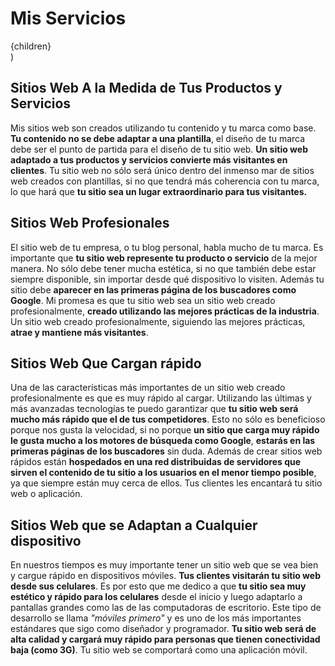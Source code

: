 
  <PageLayout>
    <SEO title="Mis Servicios" />
    <h1 className="centered">Mis Servicios</h1>
    <div className="pagina-servicios">
      {children}
    </div>
  </PageLayout>
)

<AlaMedida />

## Sitios Web A la Medida de Tus Productos y Servicios


Mis sitios web son creados utilizando tu contenido y tu marca como base. **Tu contenido no se debe adaptar a una plantilla**, el diseño de tu marca debe ser el punto de partida para el diseño de tu sitio web. **Un sitio web adaptado a tus productos y servicios convierte más visitantes en clientes**. Tu sitio web no sólo será único dentro del inmenso mar de sitios web creados con plantillas, si no que tendrá más coherencia con tu marca, lo que hará que **tu sitio sea un lugar extraordinario para tus visitantes.**

<WebProfesional />

## Sitios Web Profesionales

El sitio web de tu empresa, o tu blog personal, habla mucho de tu marca. Es importante que **tu sitio web represente tu producto o servicio** de la mejor manera. No sólo debe tener mucha estética, si no que también debe estar siempre disponible, sin importar desde qué dispositivo lo visiten. Además tu sitio debe **aparecer en las primeras página de los buscadores como Google**. Mi promesa es que tu sitio web sea un sitio web creado profesionalmente, **creado utilizando las mejores prácticas de la industria**. Un sitio web creado profesionalmente, siguiendo las mejores prácticas, **atrae y mantiene más visitantes**.

<WebRapida />

## Sitios Web Que Cargan rápido

Una de las características más importantes de un sitio web creado profesionalmente es que es muy rápido al cargar. Utilizando las últimas y más avanzadas tecnologías te puedo garantizar que **tu sitio web será mucho más rápido que el de tus competidores**. Esto no sólo es beneficioso porque nos gusta la velocidad, si no porque **un sitio que carga muy rápido le gusta mucho a los motores de búsqueda como Google**, __estarás en las primeras páginas de los buscadores__ sin duda. Además de crear sitios web rápidos están **hospedados en una red distribuidas de servidores que sirven el contenido de tu sitio a los usuarios en el menor tiempo posible**, ya que siempre están muy cerca de ellos. Tus clientes les encantará tu sitio web o aplicación.

<WebResponsive />

## Sitios Web que se Adaptan a Cualquier dispositivo

En nuestros tiempos es muy importante tener un sitio web que se vea bien y cargue rápido en dispositivos móviles. **Tus clientes visitarán tu sitio web desde sus celulares**. Es por esto que me dedico a que **tu sitio sea muy estético y rápido para los celulares** desde el inicio y luego adaptarlo a pantallas grandes como las de las computadoras de escritorio. Este tipo de desarrollo se llama _"móviles primero"_ y es uno de los más importantes estándares que sigo como diseñador y programador. **Tu sitio web será de alta calidad y cargará muy rápido para personas que tienen conectividad baja (como 3G)**. Tu sitio web se comportará como una aplicación móvil.
